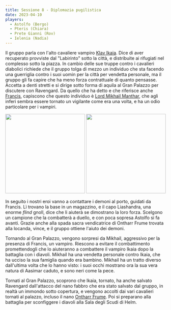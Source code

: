 ```yaml
---
title: Sessione 8 - Diplomazia pugilistica
date: 2023-04-10
players:
  - Astolfo (Bergo)
  - Pteris (Chiara)
  - Prete Gianni (Rov)
  - Ielenia (Nadia)
---
```


Il gruppo parla con l'alto cavaliere vampiro [Klav Ikaia](../npc/elturel#klav-ikaia). Dice di aver recuperato provviste dal "Labirinto" sotto la città, e distribuite ai rifugiati nel complesso sotto la piazza. In cambio delle sue truppe contro i cavalieri diabolici richiede che il gruppo tolga di mezzo un individuo che sta facendo una guerriglia contro i suoi uomin per la città per vendetta personale, ma il gruppo gli fa capire che ha meno forza contrattuale di quanto pensasse. Accetta a denti stretti e si dirige sotto forma di aquila al Gran Palazzo per discutere con Ravengard. Da quello che ha detto e che riferisce anche [Francis](../npc/pgrel#francis-numwit-nefignyc-piedipiatti-malbert-polywog), capiscono che questo individuo è [Lord Mikhail Manthar](../npc/elturel#lord-mikhail-manthar), che agli inferi sembra essere tornato un vigilante come era una volta, e ha un odio particolare per i vampiri.

<Image src="https://www.aidedd.org/dnd/images/flind.jpg" inferSize height="250px" alt="" /> <Image src="https://i.imgur.com/bzm9FAJ.jpg" inferSize height="250px" alt="" />

In seguito i nostri eroi vanno a contattare i demoni al porto, guidati da Francis. Lì trovano la base in un magazzino, e il capo Liashandra, una enorme *flind* gnoll, dice che li aiuterà se dimostrano la loro forza. Scelgono un campione che la combatterà a duello, e con poca sopresa Astolfo si fa avanti. Grazie anche alla spada sacra vendicatrice di Ontharr Frume trovata alla locanda, vince, e il gruppo ottiene l'aiuto dei demoni.

Tornando al Gran Palazzo, vengono sorpresi da Mikhail, aggressivo per la presenza di Francis, un vampiro. Riescono a evitare il combattimento promettendogli che lo aiuteranno a combattere il vampiro Ikaia dopo la battaglia con i diavoli. Mikhail ha una vendetta personale contro Ikaia, che ha ucciso la sua famiglia quando era bambino. Mikhail ha un tratto diverso dall'ultima volta che lo hanno visto: i suoi occhi mostrano ora la sua vera natura di Aasimar caduto, e sono neri come la pece.

Tornati al Gran Palazzo, scoprono che Ikaia, tornato, ha anche salvato Ravengard dall'attacco del nano fabbro che era stato salvato dal gruppo, in realtà un immondo sotto copertura, e vengono accolti dai vari cavalieri tornati al palazzo, incluso il nano [Ontharr Frume](../npc/misc#ontharr-frume). Poi si preparano alla battaglia per sconfiggere i diavoli alla Sala degli Scudi di Helm.